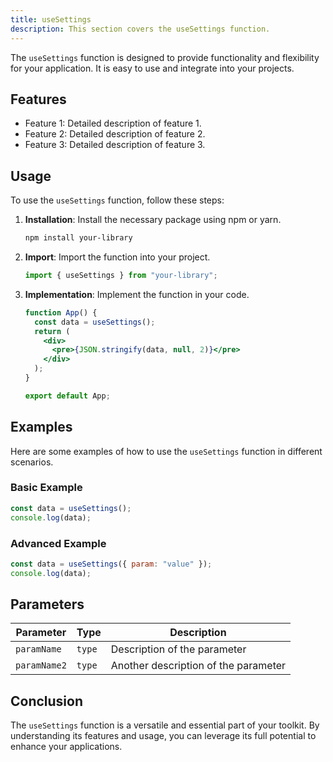 ```yaml
---
title: useSettings
description: This section covers the useSettings function.
---
```


The `useSettings` function is designed to provide functionality and flexibility for your application. It is easy to use and integrate into your projects.

## Features

- Feature 1: Detailed description of feature 1.
- Feature 2: Detailed description of feature 2.
- Feature 3: Detailed description of feature 3.

## Usage

To use the `useSettings` function, follow these steps:

1. **Installation**: Install the necessary package using npm or yarn.
   ```bash
   npm install your-library
   ```
2. **Import**: Import the function into your project.
   ```jsx
   import { useSettings } from "your-library";
   ```
3. **Implementation**: Implement the function in your code.

   ```jsx
   function App() {
     const data = useSettings();
     return (
       <div>
         <pre>{JSON.stringify(data, null, 2)}</pre>
       </div>
     );
   }

   export default App;
   ```

## Examples

Here are some examples of how to use the `useSettings` function in different scenarios.

### Basic Example

```jsx
const data = useSettings();
console.log(data);
```

### Advanced Example

```jsx
const data = useSettings({ param: "value" });
console.log(data);
```

## Parameters

| Parameter    | Type   | Description                          |
| ------------ | ------ | ------------------------------------ |
| `paramName`  | `type` | Description of the parameter         |
| `paramName2` | `type` | Another description of the parameter |

## Conclusion

The `useSettings` function is a versatile and essential part of your toolkit. By understanding its features and usage, you can leverage its full potential to enhance your applications.
